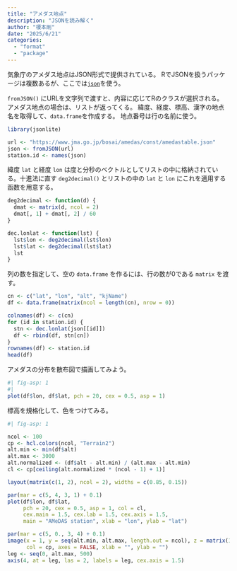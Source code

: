 ```yaml
---
title: "アメダス地点"
description: "JSONを読み解く"
author: "榎本剛"
date: "2025/6/21"
categories:
  - "format"
  - "package"
---
```


気象庁のアメダス地点はJSON形式で提供されている。
RでJSONを扱うパッケージは複数あるが、ここでは[`json`](https://cran.r-project.org/web/packages/jsonlite/)を使う。

`fromJSON()` にURLを文字列で渡すと、内容に応じてRのクラスが選択される。
アメダス地点の場合は、リストが返ってくる。
緯度、経度、標高、漢字の地点名を取得して、`data.frame`を作成する。
地点番号は行の名前に使う。

```r
library(jsonlite)

url <- "https://www.jma.go.jp/bosai/amedas/const/amedastable.json"
json <- fromJSON(url)
station.id <- names(json)
```

緯度 `lat` と経度 `lon` は度と分秒のベクトルとしてリストの中に格納されている。十進法に直す `deg2decimal()` とリストの中の `lat` と `lon` にこれを適用する函数を用意する。

```r
deg2decimal <- function(d) {
  dmat <- matrix(d, ncol = 2)
  dmat[, 1] + dmat[, 2] / 60
}

dec.lonlat <- function(lst) {
  lst$lon <- deg2decimal(lst$lon)
  lst$lat <- deg2decimal(lst$lat)
  lst
}
```

列の数を指定して、空の `data.frame` を作るには、行の数が0である `matrix` を渡す。

```r
cn <- c("lat", "lon", "alt", "kjName")
df <- data.frame(matrix(ncol = length(cn), nrow = 0))

colnames(df) <- c(cn)
for (id in station.id) {
  stn <- dec.lonlat(json[[id]])
  df <- rbind(df, stn[cn])
}
rownames(df) <- station.id
head(df)
```

アメダスの分布を散布図で描画してみよう。

```r
#| fig-asp: 1
#| 
plot(df$lon, df$lat, pch = 20, cex = 0.5, asp = 1)
```

標高を規格化して、色をつけてみる。

```r
#| fig-asp: 1

ncol <- 100
cp <- hcl.colors(ncol, "Terrain2")
alt.min <- min(df$alt)
alt.max <- 3000
alt.normalized <- (df$alt - alt.min) / (alt.max - alt.min)
cl <- cp[ceiling(alt.normalized * (ncol - 1) + 1)]

layout(matrix(c(1, 2), ncol = 2), widths = c(0.85, 0.15))

par(mar = c(5, 4, 3, 1) + 0.1)
plot(df$lon, df$lat,
     pch = 20, cex = 0.5, asp = 1, col = cl,
     cex.main = 1.5, cex.lab = 1.5, cex.axis = 1.5,
     main = "AMeDAS station", xlab = "lon", ylab = "lat")

par(mar = c(5, 0., 3, 4) + 0.1)
image(x = 1, y = seq(alt.min, alt.max, length.out = ncol), z = matrix(1:ncol, 1, ncol),
      col = cp, axes = FALSE, xlab = "", ylab = "")
leg <- seq(0, alt.max, 500)
axis(4, at = leg, las = 2, labels = leg, cex.axis = 1.5)
```

